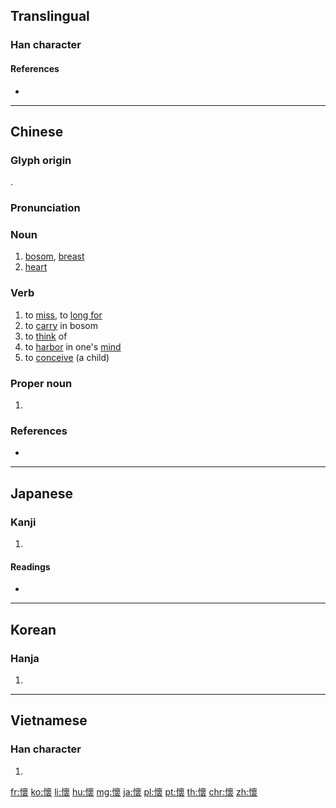 {{also|懐|怀}}
==Translingual==
{{Han simplified forms|懷|懐|怀}}

===Han character===
{{Han char|rn=61|rad=心|as=16|sn=19|four=94032|canj=PYWV|ids=⿰忄褱}}

====References====
* {{Han ref|kx=0408.170|dkj=11456|dj=0749.150|hdz=42369.100|uh=61F7|ud=25079|bh=C368|bd=50024}}

----

==Chinese==
{{zh-forms|s=怀}}

===Glyph origin===
{{Han etym}}
{{Han compound|心|褱|c1=s|c2=p|t1=heart|ls=psc}}.

===Pronunciation===
{{zh-pron
|m=huái|ma=Zh-huái.ogg
|c=waai4
|h=pfs=fài/hông
|md=
|mn=
|w=
|mc=y
|oc=y
|cat=n,v,propn
}}

===Noun===
{{zh-noun}}

# [[bosom]], [[breast]]
# [[heart]] {{gloss|emotional and non-anatomical}}

===Verb===
{{zh-verb}}

# to [[miss]], to [[long for]]
# to [[carry]] in bosom {{rfgloss|lang=zh}}
# to [[think]] of
# to [[harbor]] in one's [[mind]] {{rfgloss|lang=zh}}
# to [[conceive]] (a child)
#: {{zh-l|懷胎}}

===Proper noun===
{{zh-proper noun}}

# {{surname|lang=zh}}
<!-- ====Compounds==== (needs converting to traditional forms)
* [[怀抱]]
* [[怀璧其罪]]
* [[怀表]]
* [[怀才不遇]]
* [[怀春]]
* [[怀古]]
* [[怀鬼胎]]
* [[怀恨]]
* [[怀旧]]
* [[怀恋]]
* [[怀念]]
* [[怀柔]]
* [[怀胎]]
* [[怀想]]
* [[怀疑]]
* [[怀疑主义]]
* [[怀有]]
* [[怀怨]]
* [[怀孕]]-->

===References===
* {{R:CC-CEDICT}}

----

==Japanese==

===Kanji===
{{ja-kanji|grade=|rs=心16|style=ky|shin=懐}}

# {{defn|lang=ja|sort=心16}}

====Readings====
* {{ja-readings|on=[[かい]] (kai)|kun=[[なつく]] (natsuku), [[ふところ]] (futokoro)}}

----

==Korean==

===Hanja===
{{ko-hanja|hangeul=회|eumhun=|rv=hoe|mr=hoe|y=hoy}}

# {{defn|lang=ko|sort=心16}}

----

==Vietnamese==

===Han character===
{{vi-hantu|[[hoài]]|rs=心16}}

# {{defn|lang=vi|sort=心16}}

[[fr:懷]]
[[ko:懷]]
[[li:懷]]
[[hu:懷]]
[[mg:懷]]
[[ja:懷]]
[[pl:懷]]
[[pt:懷]]
[[th:懷]]
[[chr:懷]]
[[zh:懷]]
